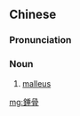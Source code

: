 {{also|锤骨}}
==Chinese==
{{zh-forms|s=锤骨}}

===Pronunciation===
{{zh-pron
|m=chuígǔ
|c=ceoi4 gwat1
|cat=n
}}

===Noun===
{{zh-noun}}

# {{lb|zh|skeleton}} [[malleus]]

[[mg:錘骨]]